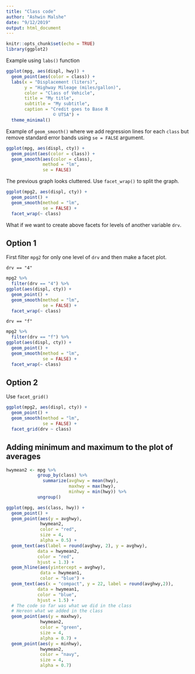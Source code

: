 ```yaml
---
title: "Class code"
author: "Ashwin Malshe"
date: "9/12/2019"
output: html_document
---
```


```r
knitr::opts_chunk$set(echo = TRUE)
library(ggplot2)
```

Example using `labs()` function

```r
ggplot(mpg, aes(displ, hwy)) +
  geom_point(aes(color = class)) +
  labs(x = "Displacement (liters)",
       y = "Highway Mileage (miles/gallon)",
       color = "Class of Vehicle",
       title = "My title",
       subtitle = "My subtitle",
       caption = "Credit goes to Base R
                  © UTSA") +
  theme_minimal()

```



Example of `geom_smooth()` where we add regression lines for each `class` but remove standard error bands using `se = FALSE` argument.



```r
ggplot(mpg, aes(displ, cty)) +
  geom_point(aes(color = class)) +
  geom_smooth(aes(color = class), 
              method = "lm",
              se = FALSE)
```

The previous graph looks cluttered. Use `facet_wrap()` to split the graph.

```r
ggplot(mpg2, aes(displ, cty)) +
  geom_point() +
  geom_smooth(method = "lm",
              se = FALSE) +
  facet_wrap(~ class)
```

What if we want to create above facets for levels of another variable `drv`. 

## Option 1

First filter `mpg2` for only one level of `drv` and then make a facet plot.


`drv == "4"`
```r

mpg2 %>% 
  filter(drv == "4") %>% 
ggplot(aes(displ, cty)) +
  geom_point() +
  geom_smooth(method = "lm",
              se = FALSE) +
  facet_wrap(~ class)
```


`drv == "f"`

```r

mpg2 %>% 
  filter(drv == "f") %>% 
ggplot(aes(displ, cty)) +
  geom_point() +
  geom_smooth(method = "lm",
              se = FALSE) +
  facet_wrap(~ class)
```


## Option 2

Use `facet_grid()`

```r
ggplot(mpg2, aes(displ, cty)) +
  geom_point() +
  geom_smooth(method = "lm",
              se = FALSE) +
  facet_grid(drv ~ class)
```

## Adding minimum and maximum to the plot of averages


```r
hwymean2 <- mpg %>%
            group_by(class) %>%
              summarize(avghwy = mean(hwy),
                        maxhwy = max(hwy),
                        minhwy = min(hwy)) %>%
            ungroup()
```


```r

ggplot(mpg, aes(class, hwy)) +
  geom_point() +
  geom_point(aes(y = avghwy), 
             hwymean2, 
             color = "red", 
             size = 4,
             alpha = 0.5) +
  geom_text(aes(label = round(avghwy, 2), y = avghwy), 
            data = hwymean2, 
            color = "red",
            hjust = 1.3) +
  geom_hline(aes(yintercept = avghwy), 
             data = hwymean1, 
             color = "blue") +
  geom_text(aes(x = "compact", y = 22, label = round(avghwy,2)),
            data = hwymean1, 
            color = "blue", 
            hjust = 1.5) +
  # The code so far was what we did in the class
  # Hereon what we added in the class
  geom_point(aes(y = maxhwy), 
             hwymean2, 
             color = "green", 
             size = 4,
             alpha = 0.7) +
  geom_point(aes(y = minhwy), 
             hwymean2, 
             color = "navy", 
             size = 4,
             alpha = 0.7)

```